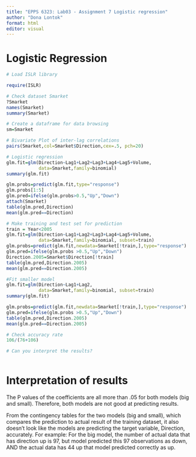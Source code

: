 ```yaml
---
title: "EPPS 6323: Lab03 - Assignment 7 Logistic regression"
author: "Dona Lontok"
format: html
editor: visual
---
```


# Logistic Regression

```r

# Load ISLR library

require(ISLR)

# Check dataset Smarket
?Smarket
names(Smarket)
summary(Smarket)

# Create a dataframe for data browsing
sm=Smarket

# Bivariate Plot of inter-lag correlations
pairs(Smarket,col=Smarket$Direction,cex=.5, pch=20)

# Logistic regression
glm.fit=glm(Direction~Lag1+Lag2+Lag3+Lag4+Lag5+Volume,
            data=Smarket,family=binomial)
summary(glm.fit)

glm.probs=predict(glm.fit,type="response") 
glm.probs[1:5]
glm.pred=ifelse(glm.probs>0.5,"Up","Down")
attach(Smarket)
table(glm.pred,Direction)
mean(glm.pred==Direction)

# Make training and test set for prediction
train = Year<2005
glm.fit=glm(Direction~Lag1+Lag2+Lag3+Lag4+Lag5+Volume,
            data=Smarket,family=binomial, subset=train)
glm.probs=predict(glm.fit,newdata=Smarket[!train,],type="response") 
glm.pred=ifelse(glm.probs >0.5,"Up","Down")
Direction.2005=Smarket$Direction[!train]
table(glm.pred,Direction.2005)
mean(glm.pred==Direction.2005)

#Fit smaller model
glm.fit=glm(Direction~Lag1+Lag2,
            data=Smarket,family=binomial, subset=train)
summary(glm.fit)

glm.probs=predict(glm.fit,newdata=Smarket[!train,],type="response") 
glm.pred=ifelse(glm.probs >0.5,"Up","Down")
table(glm.pred,Direction.2005)
mean(glm.pred==Direction.2005)

# Check accuracy rate
106/(76+106)

# Can you interpret the results?



```

# Interpretation of results

The P values of the coefficients are all more than .05 for both models (big and small). Therefore, both models are not good at predicting results.

From the contingency tables for the two models (big and small), which compares the prediction to actual result of the training dataset, it also doesn't look like the models are predicting the target variable, Direction, accurately. For example: For the big model, the number of actual data that has direction up is 97, but model predicted this 97 observations as down, AND the actual data has 44 up that model predicted correctly as up.
